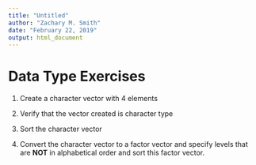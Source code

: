 ```yaml
---
title: "Untitled"
author: "Zachary M. Smith"
date: "February 22, 2019"
output: html_document
---
```


# Data Type Exercises

1. Create a character vector with 4 elements

2. Verify that the vector created is character type

3. Sort the character vector

4. Convert the character vector to a factor vector and specify levels that are __NOT__ in alphabetical order and sort this factor vector.


